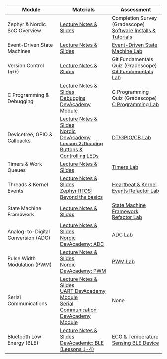 | Module | Materials | Assessment  |
| --- | --- | --- |
| Zephyr \& Nordic SoC Overview | [Lecture Notes & Slides](slides/zephyr-nrf52833dk-intro.qmd) | Completion Survey (Gradescope) <br> [Software Installs & Tutorials](software-install-tutorials.qmd) |
| Event-Driven State Machines | [Lecture Notes & Slides](slides/event-driven-state-machine.qmd) | [Event-Driven State Machine Lab](labs/event-driven-state-machine-lab.qmd) |
| Version Control (`git`) | [Lecture Notes & Slides](slides/git-fundamentals.qmd) | Git Fundamentals Quiz (Gradescope) <br> [Git Fundamentals Lab](labs/git-fundamentals-lab.qmd) |
| C Programming & Debugging| [Lecture Notes & Slides](slides/c-programming.qmd) <br> [Debugging DevAcademy Module](https://academy.nordicsemi.com/courses/nrf-connect-sdk-intermediate/lessons/lesson-2-debugging/) | C Programming Quiz (Gradescope) <br> [C Programming Lab](labs/c-programming-lab.qmd) | |
| Devicetree, GPIO & Callbacks | [Lecture Notes & Slides](slides/zephyr-gpio-isr-callbacks.qmd) <br> [Nordic DevAcademy Lesson 2: Reading Buttons & Controlling LEDs](https://academy.nordicsemi.com/courses/nrf-connect-sdk-fundamentals/lessons/lesson-2-reading-buttons-and-controlling-leds/) | [DT/GPIO/CB Lab](labs/zephyr-gpio-isr-callbacks-lab.qmd) |
| Timers & Work Queues | [Lecture Notes & Slides](slides/zephyr-timers.qmd) | [Timers Lab](labs/zephyr-timers-lab.qmd) |
| Threads & Kernel Events | [Lecture Notes & Slides](slides/zephyr-threads-events.qmd) <br> [Zephyr RTOS: Beyond the basics](https://academy.nordicsemi.com/courses/nrf-connect-sdk-intermediate/lessons/lesson-1-zephyr-rtos-advanced/) | [Heartbeat & Kernel Events Refactor Lab](https://gitlab.oit.duke.edu/EmbeddedMedicalDevices/zephyr-threads-events/-/blob/main/Zephyr-Threads-Kernel-Events-Lab.md?ref_type=heads) |
| State Machine Framework | [Lecture Notes & Slides](slides/zephyr-smf.qmd) | [State Machine Framework Refactor Lab](labs/zephyr-smf-lab.qmd) |
| Analog-to-Digital Conversion (ADC) | [Lecture Notes & Slides](slides/zephyr-adc.qmd) <br> [Nordic DevAcademy: ADC](https://academy.nordicsemi.com/courses/nrf-connect-sdk-intermediate/lessons/lesson-6-analog-to-digital-converter-adc/)| [ADC Lab](labs/zephyr-adc-lab.qmd) |
| Pulse Width Modulation (PWM) | [Lecture Notes & Slides](slides/zephyr-pwm.qmd) <br> [Nordic DevAcademy: PWM](https://academy.nordicsemi.com/courses/nrf-connect-sdk-intermediate/lessons/lesson-4-pulse-width-modulation-pwm/topic/pulse-width-modulation-pwm/) | [PWM Lab](labs/zephyr-pwm-lab.qmd) |
| Serial Communications | [Lecture Notes & Slides](slides/zephyr-serial-communication.qmd) <br>  [UART DevAcademy Module](https://academy.nordicsemi.com/lessons/lesson-4-serial-communication-uart/) <br> [Serial Communication DevAcademy Module](https://academy.nordicsemi.com/lessons/lesson-6-serial-com-i2c/) | None |
| Bluetooth Low Energy (BLE) | [Lecture Notes & Slides](slides/zephyr-ble.qmd) <br> [DevAcademic: BLE (Lessons 1-4)](https://academy.nordicsemi.com/courses/bluetooth-low-energy-fundamentals/) | [ECG & Temperature Sensing BLE Device](labs/ecg-temp-ble-lab.qmd) |

<!-- | [Device Safety (VBUS)](https://gitlab.oit.duke.edu/EmbeddedMedicalDevices/zephyr-vbus) |  Coming Soon | Coming Soon | -->